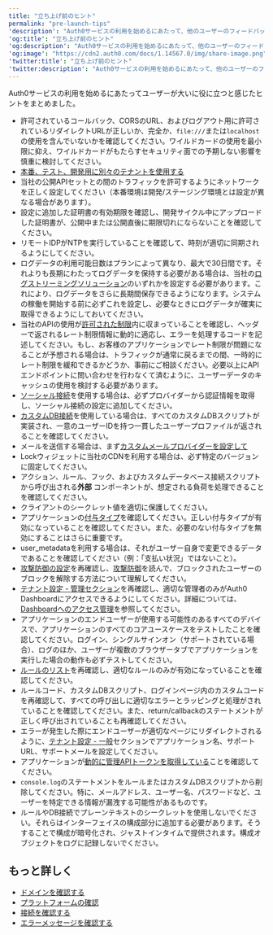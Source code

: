 ```yaml
---
title: "立ち上げ前のヒント"
permalink: "pre-launch-tips"
'description': "Auth0サービスの利用を始めるにあたって、他のユーザーのフィードバックや経験に基づく役立つヒントの一覧"
'og:title': "立ち上げ前のヒント"
'og:description': "Auth0サービスの利用を始めるにあたって、他のユーザーのフィードバックや経験に基づく役立つヒントの一覧"
'og:image': "https://cdn2.auth0.com/docs/1.14567.0/img/share-image.png"
'twitter:title': "立ち上げ前のヒント"
'twitter:description': "Auth0サービスの利用を始めるにあたって、他のユーザーのフィードバックや経験に基づく役立つヒントの一覧"
---
```


Auth0サービスの利用を始めるにあたってユーザーが大いに役に立つと感じたヒントをまとめました。

* 許可されているコールバック、CORSのURL、およびログアウト用に許可されているリダイレクトURLが正しいか、完全か、`file:///`または`localhost`の使用を含んでいないかを確認してください。ワイルドカードの使用を最小限に抑え、ワイルドカードがもたらすセキュリティ面での予期しない影響を慎重に検討してください。
* [本番、テスト、開発用に別々のテナントを使用する](/docs/ja-jp/get-started/auth0-overview/create-tenants/set-up-multiple-environments)
* 当社の公開APIセットとの間のトラフィックを許可するようにネットワークを正しく設定してください（本番環境は開発/ステージング環境とは設定が異なる場合があります）。
* 設定に追加した証明書の有効期限を確認し、開発サイクル中にアップロードした証明書が、公開中または公開直後に期限切れにならないことを確認してください。
* リモート<Tooltip data-tooltip-id="react-containers-DefinitionTooltip-2" href="/docs/ja-jp/glossary?term=idp" tip="IDプロバイダー（IdP）: デジタルIDを保存および管理するサービス。" cta="用語集の表示">IDP</Tooltip>がNTPを実行していることを確認して、時刻が適切に同期されるようにしてください。
* ログデータの利用可能日数はプランによって異なり、最大で30日間です。それよりも長期にわたってログデータを保持する必要がある場合は、当社の[ログストリーミングソリューション](https://marketplace.auth0.com/features/log-streaming)のいずれかを設定する必要があります。これにより、ログデータをさらに長期間保存できるようになります。システムの稼働を開始する前に必ずこれを設定し、必要なときにログデータが確実に取得できるようにしておいてください。
* 当社のAPIの使用が[許可された制限](/docs/ja-jp/troubleshoot/customer-support/operational-policies/rate-limit-policy)内に収まっていることを確認し、ヘッダーで返されるレート制限情報に動的に適応し、エラーを処理するコードを記述してください。もし、お客様のアプリケーションでレート制限が問題になることが予想される場合は、トラフィックが通常に戻るまでの間、一時的にレート制限を緩和できるかどうか、事前にご相談ください。必要以上にAPIエンドポイントに問い合わせを行わなくて済むように、ユーザーデータのキャッシュの使用を検討する必要があります。
* [ソーシャル接続](/docs/ja-jp/identityproviders)を使用する場合は、必ずプロバイダーから認証情報を取得し、ソーシャル接続の設定に追加してください。
* [カスタムDB接続](/docs/ja-jp/connections/database/mysql)を使用している場合は、すべてのカスタムDBスクリプトが実装され、一意のユーザーIDを持つ一貫したユーザープロファイルが返されることを確認してください。
* メールを送信する場合は、まず[カスタムメールプロバイダーを設定して](/docs/ja-jp/customize/email/smtp-email-providers)
* Lockウィジェットに当社のCDNを利用する場合は、必ず特定のバージョンに固定してください。
* アクション、ルール、フック、およびカスタムデータベース接続スクリプトから呼び出される**外部** コンポーネントが、想定される負荷を処理できることを確認してください。
* クライアントのシークレット値を適切に保護してください。
* アプリケーションの[付与タイプ](/docs/ja-jp/get-started/applications/application-grant-types)を確認してください。正しい付与タイプが有効になっていることを確認してください。また、必要のない付与タイプを無効にすることはさらに重要です。
* user_metadataを利用する場合は、それがユーザー自身で変更できるデータであることを確認してください（例：「支払い状況」ではないこと）。
* [攻撃防御の設定](https://manage.auth0.com/#/security/attack-protection)を再確認し、[攻撃防御](/docs/ja-jp/secure/attack-protection)を読んで、ブロックされたユーザーのブロックを解除する方法について理解してください。
* [テナント設定 - 管理セクション](https://manage.auth0.com/#/tenant/admins)を再確認し、適切な管理者のみが<Tooltip data-tooltip-id="react-containers-DefinitionTooltip-0" href="/docs/ja-jp/glossary?term=auth0-dashboard" tip="Auth0 Dashboard: サービスを構成するためのAuth0の主製品。" cta="用語集の表示">Auth0 Dashboard</Tooltip>にアクセスできるようにしてください。詳細については、[Dashboardへのアクセス管理](/docs/ja-jp/get-started/manage-dashboard-access)を参照してください。
* アプリケーションのエンドユーザーが使用する可能性のあるすべてのデバイスで、アプリケーションのすべてのコアユースケースをテストしたことを確認してください。ログイン、シングルサインオン（サポートされている場合）、ログのほか、ユーザーが複数のブラウザータブでアプリケーションを実行した場合の動作も必ずテストしてください。
* [ルールのリスト](https://manage.auth0.com/#/rules)を再確認し、適切なルールのみが有効になっていることを確認してください。
* ルールコード、カスタムDBスクリプト、ログインページ内のカスタムコードを再確認して、すべての呼び出しに適切なエラーとラッピングと処理がされていることを確認してください。また、return/callbackのステートメントが正しく呼び出されていることも再確認してください。
* エラーが発生した際にエンドユーザーが適切なページにリダイレクトされるように、[テナント設定 - 一般](https://manage.auth0.com/#/tenant)セクションでアプリケーション名、サポートURL、サポートメールを設定してください。
* アプリケーションが[動的に管理APIトークンを取得している](/docs/ja-jp/secure/tokens/access-tokens/management-api-access-tokens)ことを確認してください。
* `console.log`のステートメントをルールまたはカスタムDBスクリプトから削除してください。特に、メールアドレス、ユーザー名、パスワードなど、ユーザーを特定できる情報が漏洩する可能性があるものです。
* ルールやDB接続でプレーンテキストのシークレットを使用しないでください。それらはインターフェイスの構成部分に追加する必要があります。そうすることで構成が暗号化され、ジャストインタイムで提供されます。構成オブジェクトをログに記録しないでください。

## もっと詳しく

* [ドメインを確認する](/docs/ja-jp/troubleshoot/basic-issues/verify-domain)
* [プラットフォームの確認](/docs/ja-jp/troubleshoot/basic-issues/verify-platform)
* [接続を確認する](/docs/ja-jp/troubleshoot/basic-issues/verify-connections)
* [エラーメッセージを確認する](/docs/ja-jp/troubleshoot/basic-issues/check-error-messages)